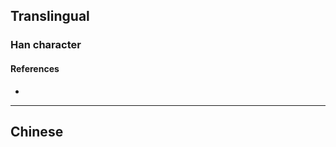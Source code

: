 {{character info/new}}
==Translingual==

===Han character===
{{Han char|rn=32|rad=土|as=04|sn=7|four=|canj=EG,XEG|ids=⿱水土}}

====References====
* {{Han ref|kx=0226.070|dkj=04940|dj=0461.070|hdz=10422.190|uh=5754|ud=22356}}

----

==Chinese==
{{zh-see|地|v}}